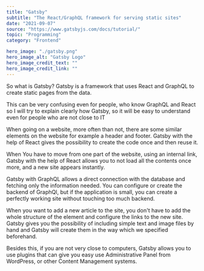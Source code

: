 ---
title: "Gatsby"
subtitle: "The React/GraphQL framework for serving static sites"
date: "2021-09-07"
source: "https://www.gatsbyjs.com/docs/tutorial/"
topic: "Programming"
category: "Frontend"

hero_image: "./gatsby.png"
hero_image_alt: "Gatsby Logo"
hero_image_credit_text: ""
hero_image_credit_link: ""
---

So what is Gatsby? Gatsby is a framework that uses 
React and GraphQL to create static pages from the data.

This can be very confusing even for people, who know GraphQL
and React so I will try to explain clearly how Gatsby, so it will be
easy to understand even for people who are not close to IT

When going on a website, more often than not, there are some similar
elements on the website for example a header and footer. Gatsby with the help of React gives the possibility to create the code once
and then reuse it.

When You have to move from one part of the website, using an internal link,
Gatsby with the help of React allows you to not load all the contents 
once more, and a new site appears instantly.

Gatsby with GraphQL allows a direct connection with the database and fetching
only the information needed. You can configure or create the backend of 
GraphQl, but if the application is small, you can create a perfectly working
site without touching too much backend. 

When you want to add a new article to the site, you don't have to add the whole structure of the element and configure the links to the new site.
Gatsby gives you the possibility of including simple text and image files by hand
and Gatsby will create them in the way which we specified beforehand.

Besides this, if you are not very close to computers, Gatsby allows you to 
use plugins that can give you easy use Administrative Panel from WordPress,
or other Content Management systems.